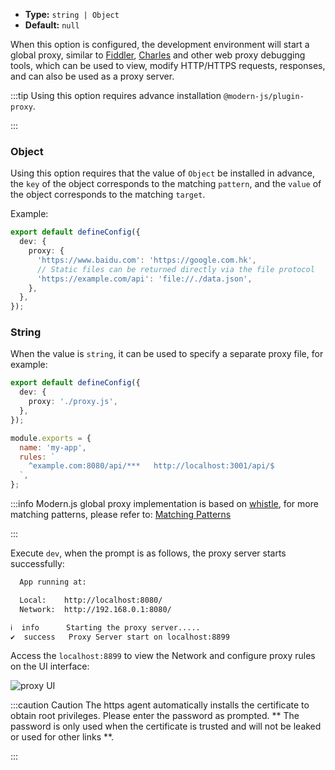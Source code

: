 - **Type:** `string | Object`
- **Default:** `null`

When this option is configured, the development environment will start a global proxy, similar to [Fiddler](https://www.telerik.com/fiddler), [Charles](https://www.charlesproxy.com/) and other web proxy debugging tools, which can be used to view, modify HTTP/HTTPS requests, responses, and can also be used as a proxy server.

:::tip
Using this option requires advance installation `@modern-js/plugin-proxy`.

:::

### Object

Using this option requires that the value of `Object` be installed in advance, the `key` of the object corresponds to the matching `pattern`, and the `value` of the object corresponds to the matching `target`.

Example:

```ts title="modern.config.ts"
export default defineConfig({
  dev: {
    proxy: {
      'https://www.baidu.com': 'https://google.com.hk',
      // Static files can be returned directly via the file protocol
      'https://example.com/api': 'file://./data.json',
    },
  },
});
```

### String

When the value is `string`, it can be used to specify a separate proxy file, for example:

```ts title="modern.config.ts"
export default defineConfig({
  dev: {
    proxy: './proxy.js',
  },
});
```

```js title="proxy.js"
module.exports = {
  name: 'my-app',
  rules: `
    ^example.com:8080/api/***   http://localhost:3001/api/$
  `,
};
```

:::info
Modern.js global proxy implementation is based on [whistle](https://wproxy.org/whistle/), for more matching patterns, please refer to: [Matching Patterns](https://wproxy.org/whistle/pattern.html)

:::

Execute `dev`, when the prompt is as follows, the proxy server starts successfully:

```bash
  App running at:

  Local:    http://localhost:8080/
  Network:  http://192.168.0.1:8080/

ℹ  info      Starting the proxy server.....
✔  success   Proxy Server start on localhost:8899
```

Access the `localhost:8899` to view the Network and configure proxy rules on the UI interface:

![proxy UI](https://lf3-static.bytednsdoc.com/obj/eden-cn/aphqeh7uhohpquloj/modern-js/docs/dev-proxy.png)

:::caution Caution
The https agent automatically installs the certificate to obtain root privileges. Please enter the password as prompted. ** The password is only used when the certificate is trusted and will not be leaked or used for other links **.

:::
